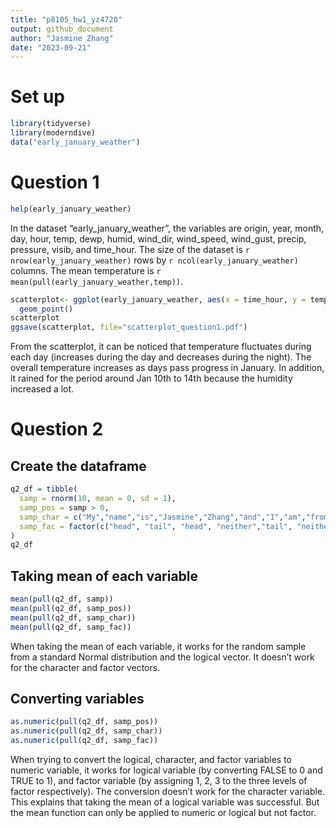 ```yaml
---
title: "p8105_hw1_yz4720"
output: github_document
author: "Jasmine Zhang"
date: "2023-09-21"
---
```


# Set up
```r
library(tidyverse)
library(moderndive)
data("early_january_weather")
```

# Question 1
```r
help(early_january_weather)
```
In the dataset "early_january_weather", the variables are origin, year, month, day, hour, temp, dewp, humid, wind_dir, wind_speed, wind_gust, precip, pressure, visib, and time_hour. The size of the dataset is `r nrow(early_january_weather)` rows by `r ncol(early_january_weather)` columns. The mean temperature is `r mean(pull(early_january_weather,temp))`.

```r
scatterplot<- ggplot(early_january_weather, aes(x = time_hour, y = temp, color = humid)) + 
  geom_point()
scatterplot
ggsave(scatterplot, file="scatterplot_question1.pdf")
```
From the scatterplot, it can be noticed that temperature fluctuates during each day (increases during the day and decreases during the night). The overall temperature increases as days pass progress in January. In addition, it rained for the period around Jan 10th to 14th because the humidity increased a lot.

# Question 2
## Create the dataframe
```r
q2_df = tibble(
  samp = rnorm(10, mean = 0, sd = 1),
  samp_pos = samp > 0,
  samp_char = c("My","name","is","Jasmine","Zhang","and","I","am","from","Shanghai"),
  samp_fac = factor(c("head", "tail", "head", "neither","tail", "neither", "tail", "tail", "neither","tail"))
)
q2_df
```

## Taking mean of each variable
```r
mean(pull(q2_df, samp))
mean(pull(q2_df, samp_pos))
mean(pull(q2_df, samp_char))
mean(pull(q2_df, samp_fac))
```
When taking the mean of each variable, it works for the random sample from a standard Normal distribution and the logical vector. It doesn't work for the character and factor vectors.

## Converting variables
```r
as.numeric(pull(q2_df, samp_pos))
as.numeric(pull(q2_df, samp_char))
as.numeric(pull(q2_df, samp_fac))
```
When trying to convert the logical, character, and factor variables to numeric variable, it works for logical variable (by converting FALSE to 0 and TRUE to 1), and factor variable (by assigning 1, 2, 3 to the three levels of factor respectively). The conversion doesn't work for the character variable. This explains that taking the mean of a logical variable was successful. But the mean function can only be applied to numeric or logical but not factor.

